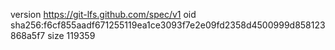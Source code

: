 version https://git-lfs.github.com/spec/v1
oid sha256:f6cf855aadf671255119ea1ce3093f7e2e09fd2358d4500999d858123868a5f7
size 119359
